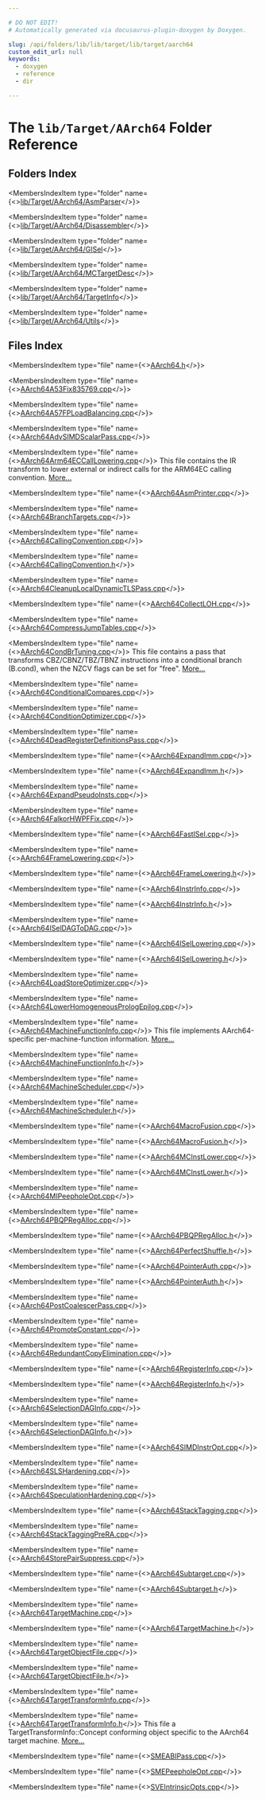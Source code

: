 ```yaml
---

# DO NOT EDIT!
# Automatically generated via docusaurus-plugin-doxygen by Doxygen.

slug: /api/folders/lib/lib/target/lib/target/aarch64
custom_edit_url: null
keywords:
  - doxygen
  - reference
  - dir

---
```





# The `lib/Target/AArch64` Folder Reference

<DoxygenPage pluginConfig={pluginConfig}>



## Folders Index

<MembersIndex>

<MembersIndexItem
  type="folder"
  name={<><a href="/docs/api/folders/lib/lib/target/lib/target/aarch64/lib/target/aarch64/asmparser">lib/Target/AArch64/AsmParser</a></>}>
</MembersIndexItem>

<MembersIndexItem
  type="folder"
  name={<><a href="/docs/api/folders/lib/lib/target/lib/target/aarch64/lib/target/aarch64/disassembler">lib/Target/AArch64/Disassembler</a></>}>
</MembersIndexItem>

<MembersIndexItem
  type="folder"
  name={<><a href="/docs/api/folders/lib/lib/target/lib/target/aarch64/lib/target/aarch64/gisel">lib/Target/AArch64/GISel</a></>}>
</MembersIndexItem>

<MembersIndexItem
  type="folder"
  name={<><a href="/docs/api/folders/lib/lib/target/lib/target/aarch64/lib/target/aarch64/mctargetdesc">lib/Target/AArch64/MCTargetDesc</a></>}>
</MembersIndexItem>

<MembersIndexItem
  type="folder"
  name={<><a href="/docs/api/folders/lib/lib/target/lib/target/aarch64/lib/target/aarch64/targetinfo">lib/Target/AArch64/TargetInfo</a></>}>
</MembersIndexItem>

<MembersIndexItem
  type="folder"
  name={<><a href="/docs/api/folders/lib/lib/target/lib/target/aarch64/lib/target/aarch64/utils">lib/Target/AArch64/Utils</a></>}>
</MembersIndexItem>

</MembersIndex>

## Files Index

<MembersIndex>

<MembersIndexItem
  type="file"
  name={<><a href="/docs/api/files/lib/lib/target/lib/target/aarch64/aarch64-h">AArch64.h</a></>}>
</MembersIndexItem>

<MembersIndexItem
  type="file"
  name={<><a href="/docs/api/files/lib/lib/target/lib/target/aarch64/aarch64a53fix835769-cpp">AArch64A53Fix835769.cpp</a></>}>
</MembersIndexItem>

<MembersIndexItem
  type="file"
  name={<><a href="/docs/api/files/lib/lib/target/lib/target/aarch64/aarch64a57fploadbalancing-cpp">AArch64A57FPLoadBalancing.cpp</a></>}>
</MembersIndexItem>

<MembersIndexItem
  type="file"
  name={<><a href="/docs/api/files/lib/lib/target/lib/target/aarch64/aarch64advsimdscalarpass-cpp">AArch64AdvSIMDScalarPass.cpp</a></>}>
</MembersIndexItem>

<MembersIndexItem
  type="file"
  name={<><a href="/docs/api/files/lib/lib/target/lib/target/aarch64/aarch64arm64eccalllowering-cpp">AArch64Arm64ECCallLowering.cpp</a></>}>
This file contains the IR transform to lower external or indirect calls for the ARM64EC calling convention. <a href="/docs/api/files/lib/lib/target/lib/target/aarch64/aarch64arm64eccalllowering-cpp/#details">More...</a>
</MembersIndexItem>

<MembersIndexItem
  type="file"
  name={<><a href="/docs/api/files/lib/lib/target/lib/target/aarch64/aarch64asmprinter-cpp">AArch64AsmPrinter.cpp</a></>}>
</MembersIndexItem>

<MembersIndexItem
  type="file"
  name={<><a href="/docs/api/files/lib/lib/target/lib/target/aarch64/aarch64branchtargets-cpp">AArch64BranchTargets.cpp</a></>}>
</MembersIndexItem>

<MembersIndexItem
  type="file"
  name={<><a href="/docs/api/files/lib/lib/target/lib/target/aarch64/aarch64callingconvention-cpp">AArch64CallingConvention.cpp</a></>}>
</MembersIndexItem>

<MembersIndexItem
  type="file"
  name={<><a href="/docs/api/files/lib/lib/target/lib/target/aarch64/aarch64callingconvention-h">AArch64CallingConvention.h</a></>}>
</MembersIndexItem>

<MembersIndexItem
  type="file"
  name={<><a href="/docs/api/files/lib/lib/target/lib/target/aarch64/aarch64cleanuplocaldynamictlspass-cpp">AArch64CleanupLocalDynamicTLSPass.cpp</a></>}>
</MembersIndexItem>

<MembersIndexItem
  type="file"
  name={<><a href="/docs/api/files/lib/lib/target/lib/target/aarch64/aarch64collectloh-cpp">AArch64CollectLOH.cpp</a></>}>
</MembersIndexItem>

<MembersIndexItem
  type="file"
  name={<><a href="/docs/api/files/lib/lib/target/lib/target/aarch64/aarch64compressjumptables-cpp">AArch64CompressJumpTables.cpp</a></>}>
</MembersIndexItem>

<MembersIndexItem
  type="file"
  name={<><a href="/docs/api/files/lib/lib/target/lib/target/aarch64/aarch64condbrtuning-cpp">AArch64CondBrTuning.cpp</a></>}>
This file contains a pass that transforms CBZ/CBNZ/TBZ/TBNZ instructions into a conditional branch (B.cond), when the NZCV flags can be set for &quot;free&quot;. <a href="/docs/api/files/lib/lib/target/lib/target/aarch64/aarch64condbrtuning-cpp/#details">More...</a>
</MembersIndexItem>

<MembersIndexItem
  type="file"
  name={<><a href="/docs/api/files/lib/lib/target/lib/target/aarch64/aarch64conditionalcompares-cpp">AArch64ConditionalCompares.cpp</a></>}>
</MembersIndexItem>

<MembersIndexItem
  type="file"
  name={<><a href="/docs/api/files/lib/lib/target/lib/target/aarch64/aarch64conditionoptimizer-cpp">AArch64ConditionOptimizer.cpp</a></>}>
</MembersIndexItem>

<MembersIndexItem
  type="file"
  name={<><a href="/docs/api/files/lib/lib/target/lib/target/aarch64/aarch64deadregisterdefinitionspass-cpp">AArch64DeadRegisterDefinitionsPass.cpp</a></>}>
</MembersIndexItem>

<MembersIndexItem
  type="file"
  name={<><a href="/docs/api/files/lib/lib/target/lib/target/aarch64/aarch64expandimm-cpp">AArch64ExpandImm.cpp</a></>}>
</MembersIndexItem>

<MembersIndexItem
  type="file"
  name={<><a href="/docs/api/files/lib/lib/target/lib/target/aarch64/aarch64expandimm-h">AArch64ExpandImm.h</a></>}>
</MembersIndexItem>

<MembersIndexItem
  type="file"
  name={<><a href="/docs/api/files/lib/lib/target/lib/target/aarch64/aarch64expandpseudoinsts-cpp">AArch64ExpandPseudoInsts.cpp</a></>}>
</MembersIndexItem>

<MembersIndexItem
  type="file"
  name={<><a href="/docs/api/files/lib/lib/target/lib/target/aarch64/aarch64falkorhwpffix-cpp">AArch64FalkorHWPFFix.cpp</a></>}>
</MembersIndexItem>

<MembersIndexItem
  type="file"
  name={<><a href="/docs/api/files/lib/lib/target/lib/target/aarch64/aarch64fastisel-cpp">AArch64FastISel.cpp</a></>}>
</MembersIndexItem>

<MembersIndexItem
  type="file"
  name={<><a href="/docs/api/files/lib/lib/target/lib/target/aarch64/aarch64framelowering-cpp">AArch64FrameLowering.cpp</a></>}>
</MembersIndexItem>

<MembersIndexItem
  type="file"
  name={<><a href="/docs/api/files/lib/lib/target/lib/target/aarch64/aarch64framelowering-h">AArch64FrameLowering.h</a></>}>
</MembersIndexItem>

<MembersIndexItem
  type="file"
  name={<><a href="/docs/api/files/lib/lib/target/lib/target/aarch64/aarch64instrinfo-cpp">AArch64InstrInfo.cpp</a></>}>
</MembersIndexItem>

<MembersIndexItem
  type="file"
  name={<><a href="/docs/api/files/lib/lib/target/lib/target/aarch64/aarch64instrinfo-h">AArch64InstrInfo.h</a></>}>
</MembersIndexItem>

<MembersIndexItem
  type="file"
  name={<><a href="/docs/api/files/lib/lib/target/lib/target/aarch64/aarch64iseldagtodag-cpp">AArch64ISelDAGToDAG.cpp</a></>}>
</MembersIndexItem>

<MembersIndexItem
  type="file"
  name={<><a href="/docs/api/files/lib/lib/target/lib/target/aarch64/aarch64isellowering-cpp">AArch64ISelLowering.cpp</a></>}>
</MembersIndexItem>

<MembersIndexItem
  type="file"
  name={<><a href="/docs/api/files/lib/lib/target/lib/target/aarch64/aarch64isellowering-h">AArch64ISelLowering.h</a></>}>
</MembersIndexItem>

<MembersIndexItem
  type="file"
  name={<><a href="/docs/api/files/lib/lib/target/lib/target/aarch64/aarch64loadstoreoptimizer-cpp">AArch64LoadStoreOptimizer.cpp</a></>}>
</MembersIndexItem>

<MembersIndexItem
  type="file"
  name={<><a href="/docs/api/files/lib/lib/target/lib/target/aarch64/aarch64lowerhomogeneousprologepilog-cpp">AArch64LowerHomogeneousPrologEpilog.cpp</a></>}>
</MembersIndexItem>

<MembersIndexItem
  type="file"
  name={<><a href="/docs/api/files/lib/lib/target/lib/target/aarch64/aarch64machinefunctioninfo-cpp">AArch64MachineFunctionInfo.cpp</a></>}>
This file implements AArch64-specific per-machine-function information. <a href="/docs/api/files/lib/lib/target/lib/target/aarch64/aarch64machinefunctioninfo-cpp/#details">More...</a>
</MembersIndexItem>

<MembersIndexItem
  type="file"
  name={<><a href="/docs/api/files/lib/lib/target/lib/target/aarch64/aarch64machinefunctioninfo-h">AArch64MachineFunctionInfo.h</a></>}>
</MembersIndexItem>

<MembersIndexItem
  type="file"
  name={<><a href="/docs/api/files/lib/lib/target/lib/target/aarch64/aarch64machinescheduler-cpp">AArch64MachineScheduler.cpp</a></>}>
</MembersIndexItem>

<MembersIndexItem
  type="file"
  name={<><a href="/docs/api/files/lib/lib/target/lib/target/aarch64/aarch64machinescheduler-h">AArch64MachineScheduler.h</a></>}>
</MembersIndexItem>

<MembersIndexItem
  type="file"
  name={<><a href="/docs/api/files/lib/lib/target/lib/target/aarch64/aarch64macrofusion-cpp">AArch64MacroFusion.cpp</a></>}>
</MembersIndexItem>

<MembersIndexItem
  type="file"
  name={<><a href="/docs/api/files/lib/lib/target/lib/target/aarch64/aarch64macrofusion-h">AArch64MacroFusion.h</a></>}>
</MembersIndexItem>

<MembersIndexItem
  type="file"
  name={<><a href="/docs/api/files/lib/lib/target/lib/target/aarch64/aarch64mcinstlower-cpp">AArch64MCInstLower.cpp</a></>}>
</MembersIndexItem>

<MembersIndexItem
  type="file"
  name={<><a href="/docs/api/files/lib/lib/target/lib/target/aarch64/aarch64mcinstlower-h">AArch64MCInstLower.h</a></>}>
</MembersIndexItem>

<MembersIndexItem
  type="file"
  name={<><a href="/docs/api/files/lib/lib/target/lib/target/aarch64/aarch64mipeepholeopt-cpp">AArch64MIPeepholeOpt.cpp</a></>}>
</MembersIndexItem>

<MembersIndexItem
  type="file"
  name={<><a href="/docs/api/files/lib/lib/target/lib/target/aarch64/aarch64pbqpregalloc-cpp">AArch64PBQPRegAlloc.cpp</a></>}>
</MembersIndexItem>

<MembersIndexItem
  type="file"
  name={<><a href="/docs/api/files/lib/lib/target/lib/target/aarch64/aarch64pbqpregalloc-h">AArch64PBQPRegAlloc.h</a></>}>
</MembersIndexItem>

<MembersIndexItem
  type="file"
  name={<><a href="/docs/api/files/lib/lib/target/lib/target/aarch64/aarch64perfectshuffle-h">AArch64PerfectShuffle.h</a></>}>
</MembersIndexItem>

<MembersIndexItem
  type="file"
  name={<><a href="/docs/api/files/lib/lib/target/lib/target/aarch64/aarch64pointerauth-cpp">AArch64PointerAuth.cpp</a></>}>
</MembersIndexItem>

<MembersIndexItem
  type="file"
  name={<><a href="/docs/api/files/lib/lib/target/lib/target/aarch64/aarch64pointerauth-h">AArch64PointerAuth.h</a></>}>
</MembersIndexItem>

<MembersIndexItem
  type="file"
  name={<><a href="/docs/api/files/lib/lib/target/lib/target/aarch64/aarch64postcoalescerpass-cpp">AArch64PostCoalescerPass.cpp</a></>}>
</MembersIndexItem>

<MembersIndexItem
  type="file"
  name={<><a href="/docs/api/files/lib/lib/target/lib/target/aarch64/aarch64promoteconstant-cpp">AArch64PromoteConstant.cpp</a></>}>
</MembersIndexItem>

<MembersIndexItem
  type="file"
  name={<><a href="/docs/api/files/lib/lib/target/lib/target/aarch64/aarch64redundantcopyelimination-cpp">AArch64RedundantCopyElimination.cpp</a></>}>
</MembersIndexItem>

<MembersIndexItem
  type="file"
  name={<><a href="/docs/api/files/lib/lib/target/lib/target/aarch64/aarch64registerinfo-cpp">AArch64RegisterInfo.cpp</a></>}>
</MembersIndexItem>

<MembersIndexItem
  type="file"
  name={<><a href="/docs/api/files/lib/lib/target/lib/target/aarch64/aarch64registerinfo-h">AArch64RegisterInfo.h</a></>}>
</MembersIndexItem>

<MembersIndexItem
  type="file"
  name={<><a href="/docs/api/files/lib/lib/target/lib/target/aarch64/aarch64selectiondaginfo-cpp">AArch64SelectionDAGInfo.cpp</a></>}>
</MembersIndexItem>

<MembersIndexItem
  type="file"
  name={<><a href="/docs/api/files/lib/lib/target/lib/target/aarch64/aarch64selectiondaginfo-h">AArch64SelectionDAGInfo.h</a></>}>
</MembersIndexItem>

<MembersIndexItem
  type="file"
  name={<><a href="/docs/api/files/lib/lib/target/lib/target/aarch64/aarch64simdinstropt-cpp">AArch64SIMDInstrOpt.cpp</a></>}>
</MembersIndexItem>

<MembersIndexItem
  type="file"
  name={<><a href="/docs/api/files/lib/lib/target/lib/target/aarch64/aarch64slshardening-cpp">AArch64SLSHardening.cpp</a></>}>
</MembersIndexItem>

<MembersIndexItem
  type="file"
  name={<><a href="/docs/api/files/lib/lib/target/lib/target/aarch64/aarch64speculationhardening-cpp">AArch64SpeculationHardening.cpp</a></>}>
</MembersIndexItem>

<MembersIndexItem
  type="file"
  name={<><a href="/docs/api/files/lib/lib/target/lib/target/aarch64/aarch64stacktagging-cpp">AArch64StackTagging.cpp</a></>}>
</MembersIndexItem>

<MembersIndexItem
  type="file"
  name={<><a href="/docs/api/files/lib/lib/target/lib/target/aarch64/aarch64stacktaggingprera-cpp">AArch64StackTaggingPreRA.cpp</a></>}>
</MembersIndexItem>

<MembersIndexItem
  type="file"
  name={<><a href="/docs/api/files/lib/lib/target/lib/target/aarch64/aarch64storepairsuppress-cpp">AArch64StorePairSuppress.cpp</a></>}>
</MembersIndexItem>

<MembersIndexItem
  type="file"
  name={<><a href="/docs/api/files/lib/lib/target/lib/target/aarch64/aarch64subtarget-cpp">AArch64Subtarget.cpp</a></>}>
</MembersIndexItem>

<MembersIndexItem
  type="file"
  name={<><a href="/docs/api/files/lib/lib/target/lib/target/aarch64/aarch64subtarget-h">AArch64Subtarget.h</a></>}>
</MembersIndexItem>

<MembersIndexItem
  type="file"
  name={<><a href="/docs/api/files/lib/lib/target/lib/target/aarch64/aarch64targetmachine-cpp">AArch64TargetMachine.cpp</a></>}>
</MembersIndexItem>

<MembersIndexItem
  type="file"
  name={<><a href="/docs/api/files/lib/lib/target/lib/target/aarch64/aarch64targetmachine-h">AArch64TargetMachine.h</a></>}>
</MembersIndexItem>

<MembersIndexItem
  type="file"
  name={<><a href="/docs/api/files/lib/lib/target/lib/target/aarch64/aarch64targetobjectfile-cpp">AArch64TargetObjectFile.cpp</a></>}>
</MembersIndexItem>

<MembersIndexItem
  type="file"
  name={<><a href="/docs/api/files/lib/lib/target/lib/target/aarch64/aarch64targetobjectfile-h">AArch64TargetObjectFile.h</a></>}>
</MembersIndexItem>

<MembersIndexItem
  type="file"
  name={<><a href="/docs/api/files/lib/lib/target/lib/target/aarch64/aarch64targettransforminfo-cpp">AArch64TargetTransformInfo.cpp</a></>}>
</MembersIndexItem>

<MembersIndexItem
  type="file"
  name={<><a href="/docs/api/files/lib/lib/target/lib/target/aarch64/aarch64targettransforminfo-h">AArch64TargetTransformInfo.h</a></>}>
This file a TargetTransformInfo::Concept conforming object specific to the AArch64 target machine. <a href="/docs/api/files/lib/lib/target/lib/target/aarch64/aarch64targettransforminfo-h/#details">More...</a>
</MembersIndexItem>

<MembersIndexItem
  type="file"
  name={<><a href="/docs/api/files/lib/lib/target/lib/target/aarch64/smeabipass-cpp">SMEABIPass.cpp</a></>}>
</MembersIndexItem>

<MembersIndexItem
  type="file"
  name={<><a href="/docs/api/files/lib/lib/target/lib/target/aarch64/smepeepholeopt-cpp">SMEPeepholeOpt.cpp</a></>}>
</MembersIndexItem>

<MembersIndexItem
  type="file"
  name={<><a href="/docs/api/files/lib/lib/target/lib/target/aarch64/sveintrinsicopts-cpp">SVEIntrinsicOpts.cpp</a></>}>
</MembersIndexItem>

</MembersIndex>


</DoxygenPage>
